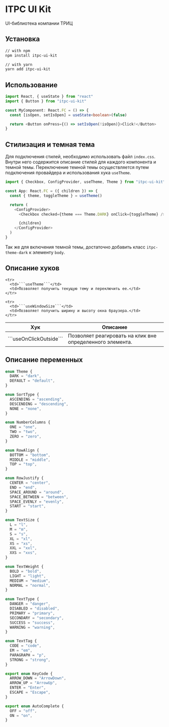 # ITPC UI Kit

UI-библиотека компании ТРИЦ

## Установка

```sh
// with npm
npm install itpc-ui-kit

// with yarn
yarn add itpc-ui-kit
```

## Использование

```typescript jsx
import React, { useState } from "react"
import { Button } from "itpc-ui-kit"

const MyComponent: React.FC = () => {
  const [isOpen, setIsOpen] = useState<boolean>(false)

  return <Button onPress={() => setIsOpen(!isOpen)}>Click!</Button>
}
```

## Стилизация и темная тема

Для подключения стилей, необходимо использовать файл `index.css`.
Внутри него содержится описание стилей для каждого компонента и темной темы.
Переключение темной темы осуществляется путем подключения провайдера и использования хука `useTheme`.

```typescript jsx
import { Checkbox, ConfigProvider, useTheme, Theme } from "itpc-ui-kit"

const App: React.FC = ({ children }) => {
  const { theme, toggleTheme } = useTheme()

  return (
    <ConfigProvider>
      <Checkbox checked={theme === Theme.DARK} onClick={toggleTheme} />

      {children}
    </ConfigProvider>
  )
}
```

Так же для включения темной темы, достаточно добавить класс `itpc-theme-dark` к элементу `body`.

## Описание хуков

<table>
  <thead>
    <tr>
      <th>Хук</th>
      <th>Описание</th>
    </tr>
  </thead>

  <tbody>
    <tr>
      <td>```useOnClickOutside```</td>
      <td>Позволяет реагировать на клик вне определенного элемента.</td>
    </tr>

    <tr>
      <td>```useTheme```</td>
      <td>Позволяет получить текущую тему и переключить ее.</td>
    </tr>

    <tr>
      <td>```useWindowSize```</td>
      <td>Позволяет получить ширину и высоту окна браузера.</td>
    </tr>

  </tbody>
</table>

## Описание переменных

```typescript
enum Theme {
  DARK = "dark",
  DEFAULT = "default",
}

enum SortType {
  ASCENDING = "ascending",
  DESCENDING = "descending",
  NONE = "none",
}

enum NumberColumns {
  ONE = "one",
  TWO = "two",
  ZERO = "zero",
}

enum RowAlign {
  BOTTOM = "bottom",
  MIDDLE = "middle",
  TOP = "top",
}

enum RowJustify {
  CENTER = "center",
  END = "end",
  SPACE_AROUND = "around",
  SPACE_BETWEEN = "between",
  SPACE_EVENLY = "evenly",
  START = "start",
}

enum TextSize {
  L = "l",
  M = "m",
  S = "s",
  XL = "xl",
  XS = "xs",
  XXL = "xxl",
  XXS = "xxs",
}

enum TextWeight {
  BOLD = "bold",
  LIGHT = "light",
  MEDIUM = "medium",
  NORMAL = "normal",
}

enum TextType {
  DANGER = "danger",
  DISABLED = "disabled",
  PRIMARY = "primary",
  SECONDARY = "secondary",
  SUCCESS = "success",
  WARNING = "warning",
}

enum TextTag {
  CODE = "code",
  EM = "em",
  PARAGRAPH = "p",
  STRONG = "strong",
}

export enum KeyCode {
  ARROW_DOWN = "ArrowDown",
  ARROW_UP = "ArrowUp",
  ENTER = "Enter",
  ESCAPE = "Escape",
}

export enum AutoComplete {
  OFF = "off",
  ON = "on",
}
```
